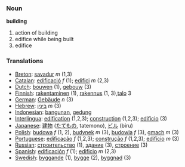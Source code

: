 === Noun ===
'''building'''
#action of building
#edifice while being built
#edifice
=== Translations ===
*[[Breton]]: [[savadur]] ''m'' (1,3)
*[[Catalan]]: [[edificació]] ''f'' (1); [[edifici]] ''m'' (2,3)
*[[Dutch]]: [[bouwen]] (1), [[gebouw]] (3)
*[[Finnish]]: [[rakentaminen]] (1), [[rakennus]] (1, 3),[[talo]] 3
*[[German]]: [[Gebäude]] ''n'' (3)
*[[Hebrew]]: [[בינין]] ''m'' (3)
*[[Indonesian]]: [[bangun|bangunan]], [[gedung]]
*[[Interlingua]]: [[edification]] (1,2,3); [[construction]] (1,2,3); [[edificio]] (3)
*[[Japanese]]: [[建物]] ([[たてもの]], tatemono), [[ビル]] (biru)
*[[Polish]]: [[budowa]] ''f'' (1, 2), [[budynek]] ''m'' (3), [[budowla]] ''f'' (3), [[gmach]] ''m'' (3)
*[[Portuguese]]: [[edificação]] ''f'' (1,2,3); [[construção]] ''f'' (1,2,3); [[edifício]] ''m'' (3)
*[[Russian]]: [[строительство]] (1), [[здание]] (3), [[строение]] (3)
*[[Spanish]]: [[edificación]] ''f'' (1); [[edificio]] ''m'' (2,3)
*[[Swedish]]: [[byggande]] (1), [[bygge]] (2), [[byggnad]] (3)